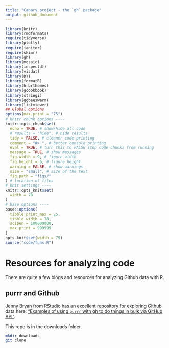 ```yaml
---
title: "Canary project - the `gh` package"
output: github_document
---
```


```r
library(knitr)
library(rmdformats)
require(tidyverse)
library(plotly)
require(janitor)
require(skimr)
library(gh)
library(mosaic)
library(inspectdf)
library(visdat)
library(DT)
library(formatR)
library(hrbrthemes)
library(gcookbook)
library(stringi)
library(ggbeeswarm)
library(listviewer)
## Global options
options(max.print = "75")
# knitr chunk options ----
knitr::opts_chunk$set(
  echo = TRUE, # show/hide all code
  # results = "hide", # hide results
  tidy = FALSE, # cleaner code printing
  comment = "#> ", # better console printing
  eval = TRUE, # turn this to FALSE stop code chunks from running
  message = TRUE, # show messages
  fig.width = 9, # figure width
  fig.height = 6, # figure height
  warning = FALSE, # show warnings
  size = "small", # size of the text
  fig.path = "figs/"
) # location of files
# knit settings ----
knitr::opts_knit$set(
  width = 78
)
# base options ----
base::options(
  tibble.print_max = 25,
  tibble.width = 78,
  scipen = 100000000,
  max.print = 999999
)
opts_knit$set(width = 75)
source("code/funs.R")
```


# Resources for analyzing code

There are quite a few blogs and resources for analyzing Github data with R. 

## purrr and Github

Jenny Bryan from RStudio has an excellent repository for exploring Github data here: ["Examples of using `purrr` with gh to do things in bulk via GitHub API"](https://github.com/jennybc/purrr-gh-github-api-fun).

This repo is in the downloads folder. 

```bash
mkdir downloads
git clone 
```





